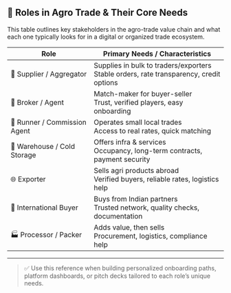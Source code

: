 ## 🧩 Roles in Agro Trade & Their Core Needs

This table outlines key stakeholders in the agro-trade value chain and what each one typically looks for in a digital or organized trade ecosystem.

| **Role**                     | **Primary Needs / Characteristics**                                                        |
| ---------------------------- | ------------------------------------------------------------------------------------------ |
| 🧺 Supplier / Aggregator     | Supplies in bulk to traders/exporters<br/>Stable orders, rate transparency, credit options |
| 🤝 Broker / Agent            | Match-maker for buyer-seller<br/>Trust, verified players, easy onboarding                  |
| 🚶 Runner / Commission Agent | Operates small local trades<br/>Access to real rates, quick matching                       |
| 🏪 Warehouse / Cold Storage  | Offers infra & services<br/>Occupancy, long-term contracts, payment security               |
| 🌐 Exporter                  | Sells agri products abroad<br/>Verified buyers, reliable rates, logistics help             |
| 🛒 International Buyer       | Buys from Indian partners<br/>Trusted network, quality checks, documentation               |
| 🏭 Processor / Packer        | Adds value, then sells<br/>Procurement, logistics, compliance help                         |

---

> ✅ Use this reference when building personalized onboarding paths, platform dashboards, or pitch decks tailored to each role’s unique needs.
